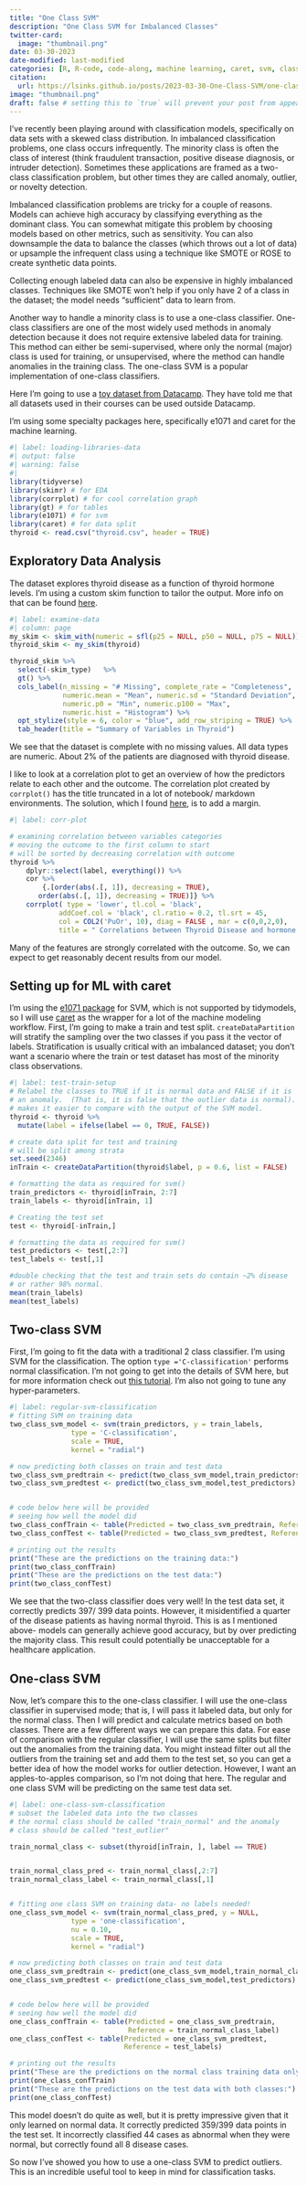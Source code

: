 ```yaml
---
title: "One Class SVM"
description: "One Class SVM for Imbalanced Classes"
twitter-card:
  image: "thumbnail.png"
date: 03-30-2023
date-modified: last-modified
categories: [R, R-code, code-along, machine learning, caret, svm, classifiers, support vector machines] # self-defined categories
citation:
  url: https://lsinks.github.io/posts/2023-03-30-One-Class-SVM/one-class-svm.html
image: "thumbnail.png"
draft: false # setting this to `true` will prevent your post from appearing on your listing page until you're ready!
---
```


I've recently been playing around with classification models, specifically on data sets with a skewed class distribution. In imbalanced classification problems, one class occurs infrequently. The minority class is often the class of interest (think fraudulent transaction, positive disease diagnosis, or intruder detection). Sometimes these applications are framed as a two-class classification problem, but other times they are called anomaly, outlier, or novelty detection.

Imbalanced classification problems are tricky for a couple of reasons. Models can achieve high accuracy by classifying everything as the dominant class. You can somewhat mitigate this problem by choosing models based on other metrics, such as sensitivity. You can also downsample the data to balance the classes (which throws out a lot of data) or upsample the infrequent class using a technique like SMOTE or ROSE to create synthetic data points.

Collecting enough labeled data can also be expensive in highly imbalanced classes. Techniques like SMOTE won't help if you only have 2 of a class in the dataset; the model needs "sufficient" data to learn from.

Another way to handle a minority class is to use a one-class classifier. One-class classifiers are one of the most widely used methods in anomaly detection because it does not require extensive labeled data for training. This method can either be semi-supervised, where only the normal (major) class is used for training, or unsupervised, where the method can handle anomalies in the training class. The one-class SVM is a popular implementation of one-class classifiers.

Here I'm going to use a [toy dataset from Datacamp](https://app.datacamp.com/learn/courses/introduction-to-anomaly-detection-in-r). They have told me that all datasets used in their courses can be used outside Datacamp.

I'm using some specialty packages here, specifically e1071 and caret for the machine learning.

```r
#| label: loading-libraries-data
#| output: false
#| warning: false
#| 
library(tidyverse)
library(skimr) # for EDA
library(corrplot) # for cool correlation graph
library(gt) # for tables
library(e1071) # for svm
library(caret) # for data split
thyroid <- read.csv("thyroid.csv", header = TRUE)
```

## Exploratory Data Analysis

The dataset explores thyroid disease as a function of thyroid hormone levels. I'm using a custom skim function to tailor the output. More info on that can be found [here](https://lsinks.github.io/posts/2023-03-24-tidytuesday-figure-polishing/).

```r
#| label: examine-data
#| column: page
my_skim <- skim_with(numeric = sfl(p25 = NULL, p50 = NULL, p75 = NULL)) 
thyroid_skim <- my_skim(thyroid)

thyroid_skim %>%
  select(-skim_type)   %>% 
  gt() %>%
  cols_label(n_missing = "# Missing", complete_rate = "Completeness", 
             numeric.mean = "Mean", numeric.sd = "Standard Deviation",
             numeric.p0 = "Min", numeric.p100 = "Max",
             numeric.hist = "Histogram") %>%
  opt_stylize(style = 6, color = "blue", add_row_striping = TRUE) %>%
  tab_header(title = "Summary of Variables in Thyroid") 


```

We see that the dataset is complete with no missing values. All data types are numeric. About 2% of the patients are diagnosed with thyroid disease.

I like to look at a correlation plot to get an overview of how the predictors relate to each other and the outcome. The correlation plot created by `corrplot()` has the title truncated in a lot of notebook/ markdown environments. The solution, which I found [here](https://stefaneng.github.io/corrplot-title-cut-off/), is to add a margin.

```r
#| label: corr-plot

# examining correlation between variables categories
# moving the outcome to the first column to start
# will be sorted by decreasing correlation with outcome
thyroid %>%
    dplyr::select(label, everything()) %>%
    cor %>%
    	{.[order(abs(.[, 1]), decreasing = TRUE), 
       order(abs(.[, 1]), decreasing = TRUE)]} %>% 
    corrplot( type = 'lower', tl.col = 'black', 
            addCoef.col = 'black', cl.ratio = 0.2, tl.srt = 45, 
            col = COL2('PuOr', 10), diag = FALSE , mar = c(0,0,2,0),
            title = " Correlations between Thyroid Disease and hormone levels")

```

Many of the features are strongly correlated with the outcome. So, we can expect to get reasonably decent results from our model.

## Setting up for ML with caret

I'm using the [e1071 package](https://cran.r-project.org/web/packages/e1071/index.html) for SVM, which is not supported by tidymodels, so I will use [caret](https://topepo.github.io/caret/index.html) as the wrapper for a lot of the machine modeling workflow. First, I'm going to make a train and test split. `createDataPartition` will stratify the sampling over the two classes if you pass it the vector of labels. Stratification is usually critical with an imbalanced dataset; you don't want a scenario where the train or test dataset has most of the minority class observations.

```r
#| label: test-train-setup
# Relabel the classes to TRUE if it is normal data and FALSE if it is
# an anomaly.  (That is, it is false that the outlier data is normal).  
# makes it easier to compare with the output of the SVM model.  
thyroid <- thyroid %>%
  mutate(label = ifelse(label == 0, TRUE, FALSE))

# create data split for test and training
# will be split among strata
set.seed(2346)
inTrain <- createDataPartition(thyroid$label, p = 0.6, list = FALSE) 

# formatting the data as required for svm()
train_predictors <- thyroid[inTrain, 2:7]
train_labels <- thyroid[inTrain, 1]

# Creating the test set
test <- thyroid[-inTrain,]

# formatting the data as required for svm()
test_predictors <- test[,2:7]
test_labels <- test[,1]

#double checking that the test and train sets do contain ~2% disease
# or rather 98% normal.
mean(train_labels)
mean(test_labels)


```

## Two-class SVM

First, I'm going to fit the data with a traditional 2 class classifier. I'm using SVM for the classification. The option `type ='C-classification'` performs normal classification. I'm not going to get into the details of SVM here, but for more information check out [this tutorial](https://www.r-bloggers.com/2017/04/machine-learning-using-support-vector-machines/). I'm also not going to tune any hyper-parameters.

```r
#| label: regular-svm-classification
# fitting SVM on training data 
two_class_svm_model <- svm(train_predictors, y = train_labels,
               type = 'C-classification',
               scale = TRUE,
               kernel = "radial")

# now predicting both classes on train and test data
two_class_svm_predtrain <- predict(two_class_svm_model,train_predictors)
two_class_svm_predtest <- predict(two_class_svm_model,test_predictors)


# code below here will be provided
# seeing how well the model did
two_class_confTrain <- table(Predicted = two_class_svm_predtrain, Reference = train_labels)
two_class_confTest <- table(Predicted = two_class_svm_predtest, Reference = test_labels)

# printing out the results
print("These are the predictions on the training data:")
print(two_class_confTrain)
print("These are the predictions on the test data:")
print(two_class_confTest)

```

We see that the two-class classifier does very well! In the test data set, it correctly predicts 397/ 399 data points. However, it misidentified a quarter of the disease patients as having normal thyroid. This is as I mentioned above- models can generally achieve good accuracy, but by over predicting the majority class. This result could potentially be unacceptable for a healthcare application.

## One-class SVM

Now, let's compare this to the one-class classifier. I will use the one-class classifier in supervised mode; that is, I will pass it labeled data, but only for the normal class. Then I will predict and calculate metrics based on both classes. There are a few different ways we can prepare this data. For ease of comparison with the regular classifier, I will use the same splits but filter out the anomalies from the training data. You might instead filter out all the outliers from the training set and add them to the test set, so you can get a better idea of how the model works for outlier detection. However, I want an apples-to-apples comparison, so I'm not doing that here. The regular and one class SVM will be predicting on the same test data set.

```r
#| label: one-class-svm-classification
# subset the labeled data into the two classes
# the normal class should be called "train_normal" and the anomaly
# class should be called "test_outlier"

train_normal_class <- subset(thyroid[inTrain, ], label == TRUE)


train_normal_class_pred <- train_normal_class[,2:7]
train_normal_class_label <- train_normal_class[,1]


# fitting one class SVM on training data- no labels needed! 
one_class_svm_model <- svm(train_normal_class_pred, y = NULL,
               type = 'one-classification',
               nu = 0.10,
               scale = TRUE,
               kernel = "radial")

# now predicting both classes on train and test data
one_class_svm_predtrain <- predict(one_class_svm_model,train_normal_class_pred)
one_class_svm_predtest <- predict(one_class_svm_model,test_predictors)


# code below here will be provided
# seeing how well the model did
one_class_confTrain <- table(Predicted = one_class_svm_predtrain,
                             Reference = train_normal_class_label)
one_class_confTest <- table(Predicted = one_class_svm_predtest,
                            Reference = test_labels)

# printing out the results
print("These are the predictions on the normal class training data only:")
print(one_class_confTrain)
print("These are the predictions on the test data with both classes:")
print(one_class_confTest)

```

This model doesn't do quite as well, but it is pretty impressive given that it only learned on normal data. It correctly predicted 359/399 data points in the test set. It incorrectly classified 44 cases as abnormal when they were normal, but correctly found all 8 disease cases.

So now I've showed you how to use a one-class SVM to predict outliers. This is an incredible useful tool to keep in mind for classification tasks.
